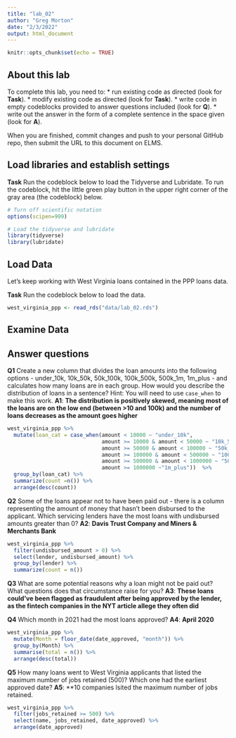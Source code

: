 ```yaml
---
title: "lab_02"
author: "Greg Morton"
date: "2/3/2022"
output: html_document
---
```


```r
knitr::opts_chunk$set(echo = TRUE)

```

## About this lab

To complete this lab, you need to:
* run existing code as directed (look for **Task**).
* modify existing code as directed (look for **Task**).
* write code in empty codeblocks provided to answer questions included (look for **Q**).
* write out the answer in the form of a complete sentence in the space given (look for **A**).

When you are finished, commit changes and push to your personal GitHub repo, then submit the URL to this document on ELMS.

## Load libraries and establish settings

**Task** Run the codeblock below to load the Tidyverse and Lubridate. To run the codeblock, hit the little green play button in the upper right corner of the gray area (the codeblock) below.

```r
# Turn off scientific notation
options(scipen=999)

# Load the tidyverse and lubridate
library(tidyverse)
library(lubridate)
```

## Load Data

Let's keep working with West Virginia loans contained in the PPP loans data.  

**Task** Run the codeblock below to load the data.

```r
west_virginia_ppp <- read_rds("data/lab_02.rds")
```

## Examine Data

## Answer questions

**Q1** Create a new column that divides the loan amounts into the following options - under_10k, 10k_50k, 50k_100k, 100k_500k, 500k_1m, 1m_plus - and calculates how many loans are in each group. How would you describe the distribution of loans in a sentence?
Hint: You will need to use `case_when` to make this work.
**A1**: **The distribution is positively skewed, meaning most of the loans are on the low end (between >10 and 100k) and the number of loans decreases as the amount goes higher**

```r
west_virginia_ppp %>%
  mutate(loan_cat = case_when(amount < 10000 ~ "under_10k",
                              amount >= 10000 & amount < 50000 ~ "10k_50k",
                              amount >= 50000 & amount < 100000 ~ "50k_100k",
                              amount >= 100000 & amount < 500000 ~ "100k_500k",
                              amount >= 500000 & amount < 1000000 ~ "500k_1m",
                              amount >= 1000000 ~"1m_plus"))  %>%
  group_by(loan_cat) %>%
  summarize(count =n()) %>%
  arrange(desc(count))
```

**Q2** Some of the loans appear not to have been paid out - there is a column representing the amount of money that hasn't been disbursed to the applicant. Which servicing lenders have the most loans with undisbursed amounts greater than 0?
**A2**: **Davis Trust Company and Miners & Merchants Bank**

```r
west_virginia_ppp %>%
  filter(undisbursed_amount > 0) %>%
  select(lender, undisbursed_amount) %>%
  group_by(lender) %>%
  summarize(count = n())

```

**Q3** What are some potential reasons why a loan might not be paid out? What questions does that circumstance raise for you?
**A3**: **These loans could've been flagged as fraudulent after being approved by the lender, as the fintech companies in the NYT article allege they often did**


**Q4** Which month in 2021 had the most loans approved?
**A4**: **April 2020**

```r
west_virginia_ppp %>%
  mutate(Month = floor_date(date_approved, "month")) %>%
  group_by(Month) %>%
  summarise(total = n()) %>%
  arrange(desc(total))

```

**Q5** How many loans went to West Virginia applicants that listed the maximum number of jobs retained (500)? Which one had the earliest approved date?
**A5**: **10 companies lsited the maximum number of jobs retained.  

```r
west_virginia_ppp %>%
  filter(jobs_retained >= 500) %>%
  select(name, jobs_retained, date_approved) %>%
  arrange(date_approved)

```
